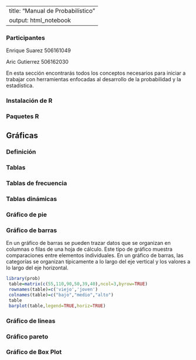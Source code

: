 
---
title: "Manual de Probabilístico"
output: html_notebook
---

### Participantes

Enrique Suarez  506161049

Aric Gutierrez  506162030

En esta sección encontrarás todos los conceptos necesarios para iniciar a trabajar con herramientas enfocadas al desarrollo de la probabilidad y la estadística.

### Instalación de R

### Paquetes R

## Gráficas

### Definición 

### Tablas

### Tablas de frecuencia 

### Tablas dinámicas

### Gráfico de pie

### Gráfico de barras
En un gráfico de barras se pueden trazar datos que se organizan en columnas o filas de una hoja de
cálculo. Este tipo de gráfico muestra comparaciones entre elementos individuales. En un gráfico de
barras, las categorías se organizan típicamente a lo largo del eje vertical y los valores a lo largo del
eje horizontal.
```r
library(prob)
 table=matrix(c(55,110,90,50,39,40),ncol=3,byrow=TRUE)
 rownames(table)=c('viejo','joven')
 colnames(table)=c("bajo","medio","alto")
 table
 barplot(table,legend=TRUE,horiz=TRUE)
```
### Gráfico de lineas

### Gráfico pareto

### Gráfico de Box Plot
